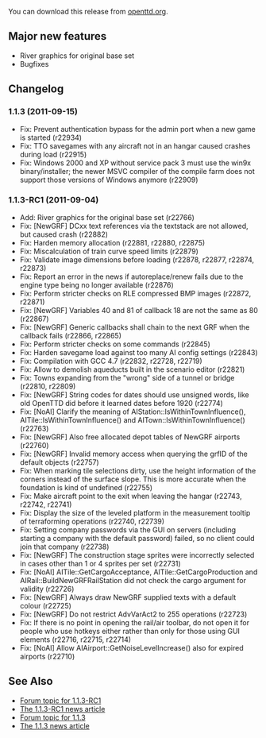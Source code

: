 
{{en/Development/OTTDVersions}}
{{en/Archive/OpenTTD/Release|prev=en/Archive/OpenTTD/OpenTTD 1.1.2|next=en/Archive/OpenTTD/OpenTTD 1.1.4|date=2011-09-15}}

You can download this release from [http://www.openttd.org/download-stable/1.1.3 openttd.org].

==Major new features==

* River graphics for original base set
* Bugfixes

==Changelog==

===1.1.3 (2011-09-15)===
* Fix: Prevent authentication bypass for the admin port when a new game is started {{en/Development/Design Drafts/Flyspray|4771}} (r22934)
* Fix: TTO savegames with any aircraft not in an hangar caused crashes during load (r22915)
* Fix: Windows 2000 and XP without service pack 3 must use the win9x binary/installer; the newer MSVC compiler of the compile farm does not support those versions of Windows anymore {{en/Development/Design Drafts/Flyspray|4749}} (r22909)

===1.1.3-RC1 (2011-09-04)===
* Add: River graphics for the original base set (r22766)
* Fix: [NewGRF] DCxx text references via the textstack are not allowed, but caused crash {{en/Development/Design Drafts/Flyspray|4758}} (r22882)
* Fix: Harden memory allocation (r22881, r22880, r22875)
* Fix: Miscalculation of train curve speed limits (r22879)
* Fix: Validate image dimensions before loading {{en/Development/Design Drafts/Flyspray|4747}} (r22878, r22877, r22874, r22873)
* Fix: Report an error in the news if autoreplace/renew fails due to the engine type being no longer available {{en/Development/Design Drafts/Flyspray|4712}} (r22876)
* Fix: Perform stricter checks on RLE compressed BMP images {{en/Development/Design Drafts/Flyspray|4746}} (r22872, r22871)
* Fix: [NewGRF] Variables 40 and 81 of callback 18 are not the same as 80 (r22867)
* Fix: [NewGRF] Generic callbacks shall chain to the next GRF when the callback fails (r22866, r22865)
* Fix: Perform stricter checks on some commands {{en/Development/Design Drafts/Flyspray|4745}} (r22845)
* Fix: Harden savegame load against too many AI config settings {{en/Development/Design Drafts/Flyspray|4748}} (r22843)
* Fix: Compilation with GCC 4.7 (r22832, r22728, r22719)
* Fix: Allow to demolish aqueducts built in the scenario editor {{en/Development/Design Drafts/Flyspray|4741}} (r22821)
* Fix: Towns expanding from the "wrong" side of a tunnel or bridge {{en/Development/Design Drafts/Flyspray|4731}} (r22810, r22809)
* Fix: [NewGRF] String codes for dates should use unsigned words, like old OpenTTD did before it learned dates before 1920 (r22774)
* Fix: [NoAI] Clarify the meaning of AIStation::IsWithinTownInfluence(), AITile::IsWithinTownInfluence() and AITown::IsWithinTownInfluence() {{en/Development/Design Drafts/Flyspray|4702}} (r22763)
* Fix: [NewGRF] Also free allocated depot tables of NewGRF airports (r22760)
* Fix: [NewGRF] Invalid memory access when querying the grfID of the default objects {{en/Development/Design Drafts/Flyspray|4730}} (r22757)
* Fix: When marking tile selections dirty, use the height information of the corners instead of the surface slope. This is more accurate when the foundation is kind of undefined {{en/Development/Design Drafts/Flyspray|4727}} (r22755)
* Fix: Make aircraft point to the exit when leaving the hangar {{en/Development/Design Drafts/Flyspray|4696}} (r22743, r22742, r22741)
* Fix: Display the size of the leveled platform in the measurement tooltip of terraforming operations {{en/Development/Design Drafts/Flyspray|4708}} (r22740, r22739)
* Fix: Setting company passwords via the GUI on servers (including starting a company with the default password) failed, so no client could join that company {{en/Development/Design Drafts/Flyspray|4722}} (r22738)
* Fix: [NewGRF] The construction stage sprites were incorrectly selected in cases other than 1 or 4 sprites per set (r22731)
* Fix: [NoAI] AITile::GetCargoAcceptance, AITile::GetCargoProduction and AIRail::BuildNewGRFRailStation did not check the cargo argument for validity (r22726)
* Fix: [NewGRF] Always draw NewGRF supplied texts with a default colour (r22725)
* Fix: [NewGRF] Do not restrict AdvVarAct2 to 255 operations (r22723)
* Fix: If there is no point in opening the rail/air toolbar, do not open it for people who use hotkeys either rather than only for those using GUI elements (r22716, r22715, r22714)
* Fix: [NoAI] Allow AIAirport::GetNoiseLevelIncrease() also for expired airports {{en/Development/Design Drafts/Flyspray|4704}} (r22710)

==See Also==

*[http://www.tt-forums.net/viewtopic.php?f=29&t=56532 Forum topic for 1.1.3-RC1]
*[http://www.openttd.org/en/news/154 The 1.1.3-RC1 news article]
*[http://www.tt-forums.net/viewtopic.php?f=29&t=56639 Forum topic for 1.1.3]
*[http://www.openttd.org/en/news/155 The 1.1.3 news article]